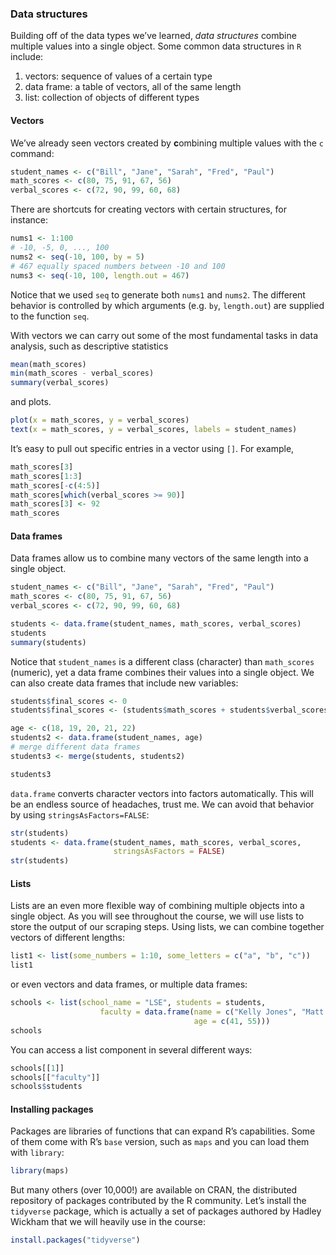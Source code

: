 ### Data structures

Building off of the data types we've learned, *data structures* combine multiple values into a single object. Some common data structures in `R` include:

1. vectors: sequence of values of a certain type
2. data frame: a table of vectors, all of the same length
3. list: collection of objects of different types

#### Vectors

We've already seen vectors created by **c**ombining multiple values with the `c` command:

```r
student_names <- c("Bill", "Jane", "Sarah", "Fred", "Paul")
math_scores <- c(80, 75, 91, 67, 56)
verbal_scores <- c(72, 90, 99, 60, 68)
```

There are shortcuts for creating vectors with certain structures, for instance:

```r
nums1 <- 1:100
# -10, -5, 0, ..., 100
nums2 <- seq(-10, 100, by = 5)
# 467 equally spaced numbers between -10 and 100
nums3 <- seq(-10, 100, length.out = 467)
```

Notice that we used `seq` to generate both `nums1` and `nums2`. The different behavior is controlled by which arguments (e.g. `by`, `length.out`) are supplied to the function `seq`.

With vectors we can carry out some of the most fundamental tasks in data analysis, such as descriptive statistics

```r
mean(math_scores)
min(math_scores - verbal_scores)
summary(verbal_scores)
```

and plots.

```r
plot(x = math_scores, y = verbal_scores)
text(x = math_scores, y = verbal_scores, labels = student_names)
```

It's easy to pull out specific entries in a vector using `[]`. For example,

```r
math_scores[3]
math_scores[1:3]
math_scores[-c(4:5)]
math_scores[which(verbal_scores >= 90)]
math_scores[3] <- 92
math_scores
```

#### Data frames

Data frames allow us to combine many vectors of the same length into a single object.

```r
student_names <- c("Bill", "Jane", "Sarah", "Fred", "Paul")
math_scores <- c(80, 75, 91, 67, 56)
verbal_scores <- c(72, 90, 99, 60, 68)
```

```r
students <- data.frame(student_names, math_scores, verbal_scores)
students
summary(students)
```

Notice that `student_names` is a different class (character) than `math_scores` (numeric), yet a data frame combines their values into a single object. We can also create data frames that include new variables:

```r
students$final_scores <- 0
students$final_scores <- (students$math_scores + students$verbal_scores) / 2

age <- c(18, 19, 20, 21, 22)
students2 <- data.frame(student_names, age)
# merge different data frames
students3 <- merge(students, students2)

students3
```

`data.frame` converts character vectors into factors automatically. This will be an endless source of headaches, trust me. We can avoid that behavior by using `stringsAsFactors=FALSE`:

```r
str(students)
students <- data.frame(student_names, math_scores, verbal_scores,
                       stringsAsFactors = FALSE)
str(students)
```

#### Lists

Lists are an even more flexible way of combining multiple objects into a single object. As you will see throughout the course, we will use lists to store the output of our scraping steps. Using lists, we can combine together vectors of different lengths:

```r
list1 <- list(some_numbers = 1:10, some_letters = c("a", "b", "c"))
list1
```

or even vectors and data frames, or multiple data frames:

```r
schools <- list(school_name = "LSE", students = students,
                    faculty = data.frame(name = c("Kelly Jones", "Matt Smith"),
                                         age = c(41, 55)))
schools
```

You can access a list component in several different ways:

```r
schools[[1]]
schools[["faculty"]]
schools$students
```

#### Installing packages

Packages are libraries of functions that can expand R's capabilities. Some of them come with R's `base` version, such as `maps` and you can load them with `library`:

```r
library(maps)
```

But many others (over 10,000!) are available on CRAN, the distributed repository of packages contributed by the R community. Let's install the `tidyverse` package, which is actually a set of packages authored by Hadley Wickham that we will heavily use in the course:

```r
install.packages("tidyverse")
```



